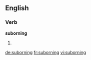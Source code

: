 ==English==

===Verb===
'''suborning'''

# {{present participle of|suborn}}

[[de:suborning]]
[[fr:suborning]]
[[vi:suborning]]